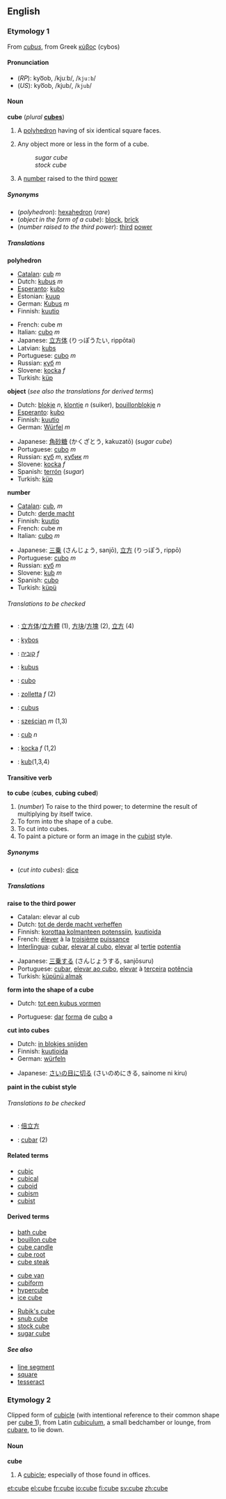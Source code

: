 ==English==

===Etymology 1===
From {{L.}} ''[[cubus]]'', from Greek [[κύβος]] (cybos)

====Pronunciation====
*(''RP''): kyo͞ob, /kjuːb/, /<tt>kju:b</tt>/
*(''US''): kyo͞ob, /kjub/, /<tt>kjub</tt>/

====Noun====
'''cube''' (''plural'' '''[[cubes]]''')

#{{geometry}} A [[polyhedron]] having of six identical square faces.
#Any object more or less in the form of a cube.
#:''sugar cube''
#:''stock cube''
#{{arithmetic}} A [[number]] raised to the third [[power]]
<!--#(''electronic gaming'') [[Nintendo GameCube]].-->

=====Synonyms=====
*(''polyhedron''): [[hexahedron]] (''rare'')
*(''object in the form of a cube''): [[block]], [[brick]]
*(''number raised to the third power''): [[third]] [[power]]

=====Translations=====

'''polyhedron'''
{{top}}
*[[Catalan]]: [[cub]] ''m''
*Dutch: [[kubus]] ''m''
*[[Esperanto]]: [[kubo]]
*Estonian: [[kuup]]
*German: [[Kubus]] ''m''
*Finnish: [[kuutio]]
{{mid}}
*French: cube ''m''
*Italian: [[cubo]] ''m''
*Japanese: [[立方体]] (りっぽうたい, rippōtai)
*Latvian: [[kubs]] {{m}}
*Portuguese: [[cubo]] ''m''
*Russian: [[куб]] ''m''
*Slovene: [[kocka]] ''f''
*Turkish: [[küp]]
{{bottom}}

'''object''' (''see also the translations for derived terms'')
{{top}}
*Dutch: [[blokje]] ''n'', [[klontje]] ''n'' (suiker), [[bouillon]][[blokje]] ''n''
*[[Esperanto]]: [[kubo]]
*Finnish: [[kuutio]]
*German: [[Würfel]] ''m''
{{mid}}
*Japanese: [[角]][[砂糖]] (かくざとう, kakuzatō) (''sugar cube'')
*Portuguese: [[cubo]] ''m''
*Russian: [[куб]] ''m'', [[кубик]] ''m''
*Slovene: [[kocka]] ''f''
*Spanish: [[terrón]] {{m}} (''sugar'')
*Turkish: [[küp]]
{{bottom}}

'''number'''
{{top}}
*[[Catalan]]: [[cub]], ''m''
*Dutch: [[derde macht]]
*Finnish: [[kuutio]]
*French: cube ''m''
*Italian: [[cubo]] ''m''
{{mid}}
*Japanese: [[三乗]] (さんじょう, sanjō), [[立方]] (りっぽう, rippō)
*Portuguese: [[cubo]] ''m''
*Russian: [[куб]] ''m''
*Slovene: [[kub]] ''m''
*Spanish: [[cubo]]
*Turkish: [[küpü]] 
{{bottom}}

======Translations to be checked======
<!--Remove this section once all of the translations below have been moved into the tables above.-->
{{checktrans}}
*{{ttbc|Chinese}}: [[立方体]]/[[立方體]] (1), [[方块]]/[[方塊]] (2), [[立方]] (4)
*{{ttbc|Greek}}: [[kybos]]
*{{ttbc|Hebrew}}: [[קוביה]] ''f''
*{{ttbc|Indonesian}}: [[kubus]]
*{{ttbc|Interlingua}}: [[cubo]]
*{{ttbc|Italian}}: [[zolletta]] ''f'' (2)
*{{ttbc|Latin}}: [[cubus]]
*{{ttbc|Polish}}: [[sześcian]] ''m'' (1,3)
*{{ttbc|Romanian}}: [[cub]] ''n''
*{{ttbc|Slovak}}: [[kocka]] ''f'' (1,2)
*{{ttbc|Swedish}}: [[kub]](1,3,4)

====Transitive verb====
'''to cube''' ('''cubes''', '''cubing''' '''cubed''')

#(''number'') To raise to the third power; to determine the result of multiplying by itself twice.
#To form into the shape of a cube.<!--disputed-->
#To cut into cubes.
#To paint a picture or form an image in the [[cubist]] style.<!--disputed-->
<!--Proper noun?: #(''electronic game'') To port to or [[enhance-remake]] for Nintendo GameCube.-->

=====Synonyms=====
*(''cut into cubes''): [[dice]]

=====Translations=====

'''raise to the third power'''
{{top}}
*Catalan: elevar al cub
*Dutch: [[tot de derde macht verheffen]]
*Finnish: [[korottaa kolmanteen potenssiin]], [[kuutioida]]
*French: [[élever]] à la [[troisième]] [[puissance]]
*[[Interlingua]]: [[cubar]], [[elevar al cubo]], [[elevar]] al [[tertie]] [[potentia]]
{{mid}}
*Japanese: [[三乗]]する (さんじょうする, sanjōsuru)
*Portuguese: [[cubar]], [[elevar ao cubo]], [[elevar]] à [[terceira]] [[potência]]
*Turkish: [[küpünü almak]]
{{bottom}}

'''form into the shape of a cube'''
{{top}}
*Dutch: [[tot een kubus vormen]]
{{mid}}
*Portuguese: [[dar#Portuguese|dar]] [[forma#Portuguese|forma]] de [[cubo#Portuguese|cubo]] a
{{bottom}}

'''cut into cubes'''
{{top}}
*Dutch: [[in blokjes snijden]]
*Finnish: [[kuutioida]]
*German: [[würfeln]]
{{mid}}
*Japanese: [[さいの目に切る]] (さいのめにきる, sainome ni kiru)
{{bottom}}

'''paint in the cubist style'''
{{top}}
{{mid}}
{{bottom}}

======Translations to be checked======
<!--Remove this section once all of the translations below have been moved into the tables above.-->
{{checktrans}}

*{{ttbc|Chinese}}: [[倍立方]]
*{{ttbc|Interlingua}}: [[cubar]] (2)

====Related terms====
*[[cubic]]<!--adjective and noun-->
*[[cubical]]<!--adjective-->
*[[cuboid]]
*[[cubism]]
*[[cubist]]

====Derived terms====
{{3column-top}}
*[[bath cube]]
*[[bouillon cube]]
*[[cube candle]]
*[[cube root]]
*[[cube steak]]
{{3column-mid}}
*[[cube van]]
*[[cubiform]]
*[[hypercube]]
*[[ice cube]]
{{3column-mid}}
*[[Rubik's cube]]
*[[snub cube]]
*[[stock cube]]
*[[sugar cube]]
{{3column-end}}

=====See also=====
*[[line segment]]
*[[square]]
*[[tesseract]]

=== Etymology 2 ===
Clipped form of [[cubicle]] (with intentional reference to their common shape per [[#Etymology 1|cube 1]]), from Latin [[cubiculum]], a small bedchamber or lounge, from [[cubo|cubare]], to lie down.

==== Noun ====
'''cube'''
# A [[cubicle]]; especially of those found in offices.

[[et:cube]]
[[el:cube]]
[[fr:cube]]
[[io:cube]]
[[fi:cube]]
[[sv:cube]]
[[zh:cube]]